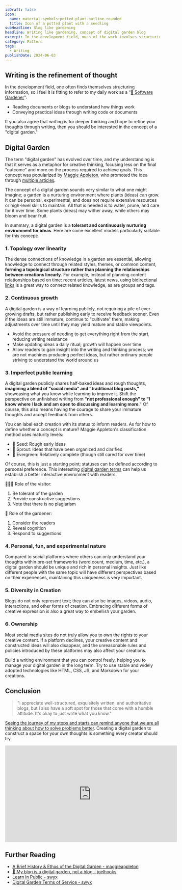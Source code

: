 ```yaml
---
isDraft: false
icon:
  name: material-symbols:potted-plant-outline-rounded
  title: Icon of a potted plant with a seedling
subHeadline: Blog like gardening
headline: Writing like gardening, concept of digital garden blog
excerpt: In the development field, much of the work involves structuring information, so I find it fitting to call myself a "🌵 Software Gardener."
category: Pattern
tags:
  - Writing
publishDate: 2024-06-03
---
```


## Writing is the refinement of thought

In the development field, one often finds themselves structuring information, so I feel it is fitting to refer to my daily work as a “[🌵 Software Gardener](https://www.webdong.dev/shortpost/software-engineer-developer-programmer-coder/#software-engineer-developer-programmer-coder)”:

- Reading documents or blogs to understand how things work
- Conveying practical ideas through writing code or documents

If you also agree that writing is for deeper thinking and hope to refine your thoughts through writing, then you should be interested in the concept of a "digital garden."

## Digital Garden

The term "digital garden" has evolved over time, and my understanding is that it serves as a metaphor for creative thinking, focusing less on the final "outcome" and more on the process required to achieve goals. This concept was popularized by [Maggie Appleton](https://maggieappleton.com/garden-history), who promoted the idea through [multiple articles](https://maggieappleton.com/garden-history).

The concept of a digital garden sounds very similar to what one might imagine; a garden is a nurturing environment where plants (ideas) can grow. It can be personal, experimental, and does not require extensive resources or high-level skills to maintain. All that is needed is to water, prune, and care for it over time. Some plants (ideas) may wither away, while others may bloom and bear fruit.

In summary, a digital garden is a **tolerant and continuously nurturing environment for ideas**. Here are some excellent models particularly suitable for this concept:

### 1. Topology over linearity

The dense connections of knowledge in a garden are essential, allowing knowledge to connect through related styles, themes, or common content, **forming a topological structure rather than planning the relationships between creations linearly**. For example, instead of planning content relationships based on time: recent articles, latest news, using [bidirectional links](https://maggieappleton.com/bidirectionals) is a great way to connect related knowledge, as are groups and tags.

### 2. Continuous growth

A digital garden is a way of learning publicly, not requiring a pile of ever-growing drafts, but rather publishing early to receive feedback sooner. Even if the ideas are still immature, continue to "cultivate" them, making adjustments over time until they may yield mature and stable viewpoints.

- Avoid the pressure of needing to get everything right from the start, reducing writing resistance
- Make updating ideas a daily ritual; growth will happen over time
- Allow readers to gain insight into the writing and thinking process; we are not machines producing perfect ideas, but rather ordinary people striving to understand the world around us

### 3. Imperfect public learning

A digital garden publicly shares half-baked ideas and rough thoughts, **imagining a blend of "social media" and "traditional blog posts,"** showcasing what you know while learning to improve it. Shift the perspective on unfinished writing from **"not professional enough" to "I know where I lack and am open to discussing and learning more."** Of course, this also means having the courage to share your immature thoughts and accept feedback from others.

You can label each creation with its status to inform readers. As for how to define whether a concept is mature? Maggie Appleton's classification method uses maturity levels:

- 🌱 Seed: Rough early ideas
- 🌿 Sprout: Ideas that have been organized and clarified
- 🌳 Evergreen: Relatively complete (though still cared for over time)

Of course, this is just a starting point; statuses can be defined according to personal preference. This interesting [digital garden terms](https://github.com/swyxio/digital-garden-tos) can help us establish a better interactive environment with readers.

🙋🏻‍♂️ Role of the visitor:

1. Be tolerant of the garden
2. Provide constructive suggestions
3. Note that there is no plagiarism

🌴 Role of the gardener:

1. Consider the readers
2. Reveal cognition
3. Respond to suggestions

### 4. Personal, fun, and experimental nature

Compared to social platforms where others can only understand your thoughts within pre-set frameworks (word count, medium, time, etc.), a digital garden should be unique and rich in personal insights. Just like different people with the same topic will have different perspectives based on their experiences, maintaining this uniqueness is very important.

### 5. Diversity in Creation

Blogs do not only represent text; they can also be images, videos, audio, interactions, and other forms of creation. Embracing different forms of creative expression is also a great way to embellish your garden.

### 6. Ownership

Most social media sites do not truly allow you to own the rights to your creative content. If a platform declines, your creative content and constructed ideas will also disappear, and the unreasonable rules and policies introduced by these platforms may also affect your creations.

Build a writing environment that you can control freely, helping you to manage your digital garden in the long term. Try to use stable and widely adopted technologies like HTML, CSS, JS, and Markdown for your creations.

## Conclusion

> "I appreciate well-structured, exquisitely written, and authoritative blogs, but I also have a soft spot for those that come with a humble attitude. It's okay to just write what you know."

[Seeing the journey of my stops and starts can remind anyone that we are all thinking about how to solve problems better](https://www.webdong.dev/shortpost/about-blogging/#about-blogging). Creating a digital garden to construct a space for your own thoughts is something every creator should try.

<iframe
  class="w-full"
  width="560"
  height="315"
  src="https://www.youtube-nocookie.com/embed/3J5uLk1DJV0?si=olBUYHLEx7wtAcut"
  title="YouTube video player"
  frameborder="0"
  allow="accelerometer; autoplay; clipboard-write; encrypted-media; gyroscope; picture-in-picture; web-share"
  referrerpolicy="strict-origin-when-cross-origin"
  allowfullscreen
  loading="lazy"
></iframe>

## Further Reading

- [A Brief History & Ethos of the Digital Garden - maggieappleton](https://maggieappleton.com/garden-history)
- [🌱 My blog is a digital garden, not a blog - joelhooks](https://joelhooks.com/digital-garden)
- [Learn In Public - swyx](https://www.swyx.io/learn-in-public)
- [Digital Garden Terms of Service - swyx](https://www.swyx.io/digital-garden-tos)
